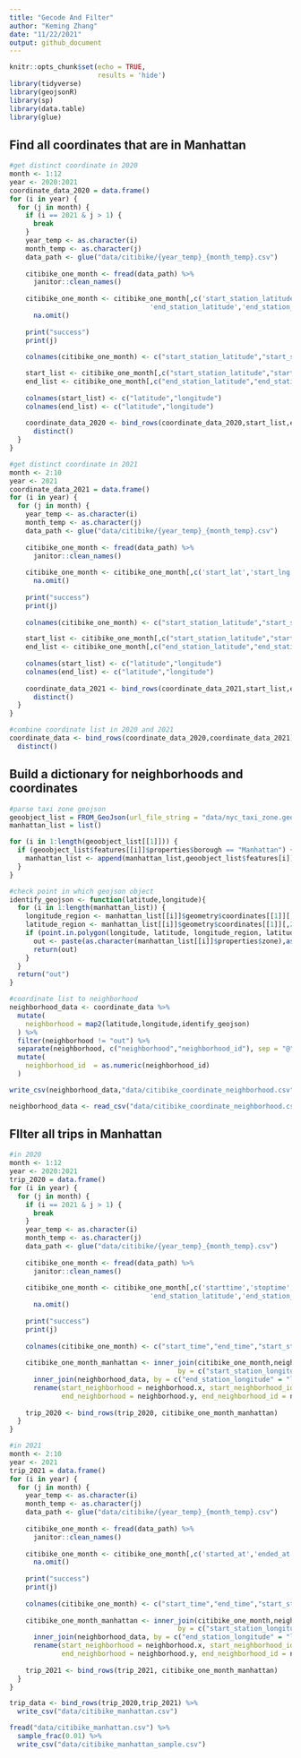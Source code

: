 ```yaml
---
title: "Gecode And Filter"
author: "Keming Zhang"
date: "11/22/2021"
output: github_document
---
```


```r
knitr::opts_chunk$set(echo = TRUE,
                      results = 'hide')
library(tidyverse)
library(geojsonR)
library(sp)
library(data.table)
library(glue)
```

## Find all coordinates that are in Manhattan

```r
#get distinct coordinate in 2020
month <- 1:12
year <- 2020:2021
coordinate_data_2020 = data.frame()
for (i in year) {
  for (j in month) {
    if (i == 2021 & j > 1) {
      break
    }
    year_temp <- as.character(i)
    month_temp <- as.character(j)
    data_path <- glue("data/citibike/{year_temp}_{month_temp}.csv")
    
    citibike_one_month <- fread(data_path) %>%
      janitor::clean_names()
    
    citibike_one_month <- citibike_one_month[,c('start_station_latitude','start_station_longitude',
                                   'end_station_latitude','end_station_longitude')] %>% 
      na.omit()
    
    print("success")
    print(j)
    
    colnames(citibike_one_month) <- c("start_station_latitude","start_station_longitude","end_station_latitude","end_station_longitude")

    start_list <- citibike_one_month[,c("start_station_latitude","start_station_longitude")]
    end_list <- citibike_one_month[,c("end_station_latitude","end_station_longitude")]
    
    colnames(start_list) <- c("latitude","longitude")
    colnames(end_list) <- c("latitude","longitude")
    
    coordinate_data_2020 <- bind_rows(coordinate_data_2020,start_list,end_list) %>%
      distinct()
  }
}
```

```r
#get distinct coordinate in 2021
month <- 2:10
year <- 2021
coordinate_data_2021 = data.frame()
for (i in year) {
  for (j in month) {
    year_temp <- as.character(i)
    month_temp <- as.character(j)
    data_path <- glue("data/citibike/{year_temp}_{month_temp}.csv")
    
    citibike_one_month <- fread(data_path) %>%
      janitor::clean_names()
    
    citibike_one_month <- citibike_one_month[,c('start_lat','start_lng','end_lat','end_lng')] %>% 
      na.omit()
    
    print("success")
    print(j)
    
    colnames(citibike_one_month) <- c("start_station_latitude","start_station_longitude","end_station_latitude","end_station_longitude")

    start_list <- citibike_one_month[,c("start_station_latitude","start_station_longitude")]
    end_list <- citibike_one_month[,c("end_station_latitude","end_station_longitude")]
    
    colnames(start_list) <- c("latitude","longitude")
    colnames(end_list) <- c("latitude","longitude")
    
    coordinate_data_2021 <- bind_rows(coordinate_data_2021,start_list,end_list) %>%
      distinct()
  }
}
```

```r
#combine coordinate list in 2020 and 2021
coordinate_data <- bind_rows(coordinate_data_2020,coordinate_data_2021) %>%
  distinct()
```

## Build a dictionary for neighborhoods and coordinates

```r
#parse taxi zone geojson
geoobject_list = FROM_GeoJson(url_file_string = "data/nyc_taxi_zone.geojson")
manhattan_list = list()

for (i in 1:length(geoobject_list[[1]])) {
  if (geoobject_list$features[[i]]$properties$borough == "Manhattan") {
    manhattan_list <- append(manhattan_list,geoobject_list$features[i])
  }
}
```


```r
#check point in which geojson object
identify_geojson <- function(latitude,longitude){
  for (i in 1:length(manhattan_list)) {
    longitude_region <- manhattan_list[[i]]$geometry$coordinates[[1]][,1]
    latitude_region <- manhattan_list[[i]]$geometry$coordinates[[1]][,2]
    if (point.in.polygon(longitude, latitude, longitude_region, latitude_region) >= 1) {
      out <- paste(as.character(manhattan_list[[i]]$properties$zone),as.character(manhattan_list[[i]]$properties$location_id),sep = "@")
      return(out)
    }
  }
  return("out")
}
```


```r
#coordinate list to neighborhood
neighborhood_data <- coordinate_data %>%
  mutate(
    neighborhood = map2(latitude,longitude,identify_geojson)
  ) %>%
  filter(neighborhood != "out") %>%
  separate(neighborhood, c("neighborhood","neighborhood_id"), sep = "@") %>%
  mutate(
    neighborhood_id  = as.numeric(neighborhood_id)
  )

write_csv(neighborhood_data,"data/citibike_coordinate_neighborhood.csv")
```

```r
neighborhood_data <- read_csv("data/citibike_coordinate_neighborhood.csv")
```

## FIlter all trips in Manhattan

```r
#in 2020
month <- 1:12
year <- 2020:2021
trip_2020 = data.frame()
for (i in year) {
  for (j in month) {
    if (i == 2021 & j > 1) {
      break
    }
    year_temp <- as.character(i)
    month_temp <- as.character(j)
    data_path <- glue("data/citibike/{year_temp}_{month_temp}.csv")
    
    citibike_one_month <- fread(data_path) %>%
      janitor::clean_names()
    
    citibike_one_month <- citibike_one_month[,c('starttime','stoptime','start_station_latitude','start_station_longitude',
                                   'end_station_latitude','end_station_longitude')] %>% 
      na.omit()
    
    print("success")
    print(j)
    
    colnames(citibike_one_month) <- c("start_time","end_time","start_station_latitude","start_station_longitude","end_station_latitude","end_station_longitude")
    
    citibike_one_month_manhattan <- inner_join(citibike_one_month,neighborhood_data,
                                          by = c("start_station_longitude" = "longitude","start_station_latitude" = "latitude")) %>%
      inner_join(neighborhood_data, by = c("end_station_longitude" = "longitude","end_station_latitude" = "latitude")) %>%
      rename(start_neighborhood = neighborhood.x, start_neighborhood_id = neighborhood_id.x,
             end_neighborhood = neighborhood.y, end_neighborhood_id = neighborhood_id.y)
    
    trip_2020 <- bind_rows(trip_2020, citibike_one_month_manhattan)
  }
}
```


```r
#in 2021
month <- 2:10
year <- 2021
trip_2021 = data.frame()
for (i in year) {
  for (j in month) {
    year_temp <- as.character(i)
    month_temp <- as.character(j)
    data_path <- glue("data/citibike/{year_temp}_{month_temp}.csv")
    
    citibike_one_month <- fread(data_path) %>%
      janitor::clean_names()
    
    citibike_one_month <- citibike_one_month[,c('started_at','ended_at','start_lat','start_lng','end_lat','end_lng')] %>% 
      na.omit()
    
    print("success")
    print(j)
    
    colnames(citibike_one_month) <- c("start_time","end_time","start_station_latitude","start_station_longitude","end_station_latitude","end_station_longitude")
    
    citibike_one_month_manhattan <- inner_join(citibike_one_month,neighborhood_data,
                                          by = c("start_station_longitude" = "longitude","start_station_latitude" = "latitude")) %>%
      inner_join(neighborhood_data, by = c("end_station_longitude" = "longitude","end_station_latitude" = "latitude")) %>%
      rename(start_neighborhood = neighborhood.x, start_neighborhood_id = neighborhood_id.x,
             end_neighborhood = neighborhood.y, end_neighborhood_id = neighborhood_id.y)
    
    trip_2021 <- bind_rows(trip_2021, citibike_one_month_manhattan)
  }
}
```

```r
trip_data <- bind_rows(trip_2020,trip_2021) %>%
  write_csv("data/citibike_manhattan.csv")
```

```r
fread("data/citibike_manhattan.csv") %>%
  sample_frac(0.01) %>%
  write_csv("data/citibike_manhattan_sample.csv")
```

